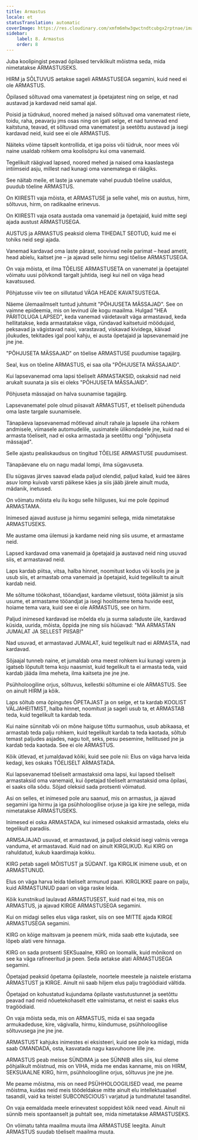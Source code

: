 ```yaml
---
title: Armastus
locale: et
statusTranslation: automatic
coverImage: https://res.cloudinary.com/xmfm6mhw3gwctndtcubgx2rptnae/image/upload/v1740337243/small_cover_educacion_fundamental_a051170f1c.webp
sidebar:
    label: 8. Armastus
    order: 8
---
```

Juba koolipingist peavad õpilased terviklikult mõistma seda, mida nimetatakse ARMASTUSEKS.

HIRM ja SÕLTUVUS aetakse sageli ARMASTUSEGA segamini, kuid need ei ole ARMASTUS.

Õpilased sõltuvad oma vanematest ja õpetajatest ning on selge, et nad austavad ja kardavad neid samal ajal.

Poisid ja tüdrukud, noored mehed ja naised sõltuvad oma vanematest riiete, toidu, raha, peavarju jms osas ning on igati selge, et nad tunnevad end kaitstuna, teavad, et sõltuvad oma vanematest ja seetõttu austavad ja isegi kardavad neid, kuid see ei ole ARMASTUS.

Näiteks võime täpselt kontrollida, et iga poiss või tüdruk, noor mees või naine usaldab rohkem oma koolisõpru kui oma vanemaid.

Tegelikult räägivad lapsed, noored mehed ja naised oma kaaslastega intiimseid asju, millest nad kunagi oma vanematega ei räägiks.

See näitab meile, et laste ja vanemate vahel puudub tõeline usaldus, puudub tõeline ARMASTUS.

On KIIRESTI vaja mõista, et ARMASTUSE ja selle vahel, mis on austus, hirm, sõltuvus, hirm, on radikaalne erinevus.

On KIIRESTI vaja osata austada oma vanemaid ja õpetajaid, kuid mitte segi ajada austust ARMASTUSEGA.

AUSTUS ja ARMASTUS peaksid olema TIHEDALT SEOTUD, kuid me ei tohiks neid segi ajada.

Vanemad kardavad oma laste pärast, soovivad neile parimat – head ametit, head abielu, kaitset jne – ja ajavad selle hirmu segi tõelise ARMASTUSEGA.

On vaja mõista, et ilma TÕELISE ARMASTUSETA on vanematel ja õpetajatel võimatu uusi põlvkondi targalt juhtida, isegi kui neil on väga head kavatsused.

Põhjatusse viiv tee on sillutatud VÄGA HEADE KAVATSUSTEGA.

Näeme ülemaailmselt tuntud juhtumit "PÕHJUSETA MÄSSAJAD". See on vaimne epideemia, mis on levinud üle kogu maailma. Hulgad "HEA PÄRITOLUGA LAPSED", keda vanemad väidetavalt väga armastavad, keda hellitatakse, keda armastatakse väga, ründavad kaitsetuid möödujaid, peksavad ja vägistavad naisi, varastavad, viskavad kividega, käivad jõukudes, tekitades igal pool kahju, ei austa õpetajaid ja lapsevanemaid jne jne jne.

"PÕHJUSETA MÄSSAJAD" on tõelise ARMASTUSE puudumise tagajärg.

Seal, kus on tõeline ARMASTUS, ei saa olla "PÕHJUSETA MÄSSAJAID".

Kui lapsevanemad oma lapsi tõeliselt ARMASTAKSID, oskaksid nad neid arukalt suunata ja siis ei oleks "PÕHJUSETA MÄSSAJAID".

Põhjuseta mässajad on halva suunamise tagajärg.

Lapsevanematel pole olnud piisavalt ARMASTUST, et tõeliselt pühenduda oma laste targale suunamisele.

Tänapäeva lapsevanemad mõtlevad ainult rahale ja lapsele üha rohkem andmisele, viimasele automudelile, uusimatele ülikondadele jne, kuid nad ei armasta tõeliselt, nad ei oska armastada ja seetõttu ongi "põhjuseta mässajad".

Selle ajastu pealiskaudsus on tingitud TÕELISE ARMASTUSE puudumisest.

Tänapäevane elu on nagu madal lompi, ilma sügavuseta.

Elu sügavas järves saavad elada paljud olendid, paljud kalad, kuid tee ääres asuv lomp kuivab varsti päikese käes ja siis jääb järele ainult muda, mädanik, inetused.

On võimatu mõista elu ilu kogu selle hiilguses, kui me pole õppinud ARMASTAMA.

Inimesed ajavad austuse ja hirmu segamini sellega, mida nimetatakse ARMASTUSEKS.

Me austame oma ülemusi ja kardame neid ning siis usume, et armastame neid.

Lapsed kardavad oma vanemaid ja õpetajaid ja austavad neid ning usuvad siis, et armastavad neid.

Laps kardab piitsa, vitsa, halba hinnet, noomitust kodus või koolis jne ja usub siis, et armastab oma vanemaid ja õpetajaid, kuid tegelikult ta ainult kardab neid.

Me sõltume töökohast, tööandjast, kardame viletsust, tööta jäämist ja siis usume, et armastame tööandjat ja isegi hoolitseme tema huvide eest, hoiame tema vara, kuid see ei ole ARMASTUS, see on hirm.

Paljud inimesed kardavad ise mõelda elu ja surma saladuste üle, kardavad küsida, uurida, mõista, õppida jne ning siis hüüavad: "MA ARMASTAN JUMALAT JA SELLEST PIISAB!"

Nad usuvad, et armastavad JUMALAT, kuid tegelikult nad ei ARMASTA, nad kardavad.

Sõjaajal tunneb naine, et jumaldab oma meest rohkem kui kunagi varem ja igatseb lõputult tema koju naasmist, kuid tegelikult ta ei armasta teda, vaid kardab jääda ilma meheta, ilma kaitseta jne jne jne.

Psühholoogiline orjus, sõltuvus, kellestki sõltumine ei ole ARMASTUS. See on ainult HIRM ja kõik.

Laps sõltub oma õpingutes ÕPETAJAST ja on selge, et ta kardab KOOLIST VÄLJAHEITMIST, halba hinnet, noomitust ja sageli usub ta, et ARMASTAB teda, kuid tegelikult ta kardab teda.

Kui naine sünnitab või on mõne haiguse tõttu surmaohus, usub abikaasa, et armastab teda palju rohkem, kuid tegelikult kardab ta teda kaotada, sõltub temast paljudes asjades, nagu toit, seks, pesu pesemine, hellitused jne ja kardab teda kaotada. See ei ole ARMASTUS.

Kõik ütlevad, et jumaldavad kõiki, kuid see pole nii: Elus on väga harva leida kedagi, kes oskaks TÕELISELT ARMASTADA.

Kui lapsevanemad tõeliselt armastaksid oma lapsi, kui lapsed tõeliselt armastaksid oma vanemaid, kui õpetajad tõeliselt armastaksid oma õpilasi, ei saaks olla sõdu. Sõjad oleksid sada protsenti võimatud.

Asi on selles, et inimesed pole aru saanud, mis on armastus, ja ajavad segamini iga hirmu ja iga psühholoogilise orjuse ja iga kire jne sellega, mida nimetatakse ARMASTUSEKS.

Inimesed ei oska ARMASTADA, kui inimesed oskaksid armastada, oleks elu tegelikult paradiis.

ARMSAJAJAD usuvad, et armastavad, ja paljud oleksid isegi valmis verega vanduma, et armastavad. Kuid nad on ainult KIRGLIKUD. Kui KIRG on rahuldatud, kukub kaardimaja kokku.

KIRG petab sageli MÕISTUST ja SÜDANT. Iga KIRGLIK inimene usub, et on ARMASTUNUD.

Elus on väga harva leida tõeliselt armunud paari. KIRGLIKKE paare on palju, kuid ARMASTUNUD paari on väga raske leida.

Kõik kunstnikud laulavad ARMASTUSEST, kuid nad ei tea, mis on ARMASTUS, ja ajavad KIRGE ARMASTUSEGA segamini.

Kui on midagi selles elus väga rasket, siis on see MITTE ajada KIRGE ARMASTUSEGA segamini.

KIRG on kõige maitsvam ja peenem mürk, mida saab ette kujutada, see lõpeb alati vere hinnaga.

KIRG on sada protsenti SEKSuaalne, KIRG on loomalik, kuid mõnikord on see ka väga rafineeritud ja peen. Seda aetakse alati ARMASTUSEGA segamini.

Õpetajad peaksid õpetama õpilastele, noortele meestele ja naistele eristama ARMASTUST ja KIRGE. Ainult nii saab hiljem elus palju tragöödiaid vältida.

Õpetajad on kohustatud kujundama õpilaste vastutustunnet ja seetõttu peavad nad neid nõuetekohaselt ette valmistama, et neist ei saaks elus tragöödiaid.

On vaja mõista seda, mis on ARMASTUS, mida ei saa segada armukadeduse, kire, vägivalla, hirmu, kiindumuse, psühholoogilise sõltuvusega jne jne jne.

ARMASTUST kahjuks inimestes ei eksisteeri, kuid see pole ka midagi, mida saab OMANDADA, osta, kasvatada nagu kasvuhoone lille jne.

ARMASTUS peab meisse SÜNDIMA ja see SÜNNIB alles siis, kui oleme põhjalikult mõistnud, mis on VIHA, mida me endas kanname, mis on HIRM, SEKSUAALNE KIRG, hirm, psühholoogiline orjus, sõltuvus jne jne jne.

Me peame mõistma, mis on need PSÜHHOLOOGILISED vead, me peame mõistma, kuidas neid meis töödeldakse mitte ainult elu intellektuaalsel tasandil, vaid ka teistel SUBCONSCIOUS'i varjatud ja tundmatutel tasanditel.

On vaja eemaldada meele erinevatest soppidest kõik need vead. Ainult nii sünnib meis spontaanselt ja puhtalt see, mida nimetatakse ARMASTUSEKS.

On võimatu tahta maailma muuta ilma ARMASTUSE leegita. Ainult ARMASTUS suudab tõeliselt maailma muuta.

